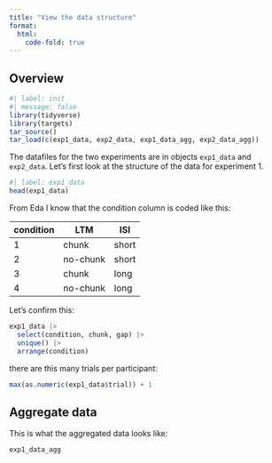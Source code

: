 ```yaml
---
title: "View the data structure"
format: 
  html: 
    code-fold: true
---
```


## Overview

```r
#| label: init
#| message: false
library(tidyverse)
library(targets)
tar_source()
tar_load(c(exp1_data, exp2_data, exp1_data_agg, exp2_data_agg))
```

The datafiles for the two experiments are in objects `exp1_data` and `exp2_data`. Let's first look at the structure of the data for experiment 1.

```r
#| label: exp1_data
head(exp1_data)
```

From Eda I know that the condition column is coded like this:

| condition | LTM      | ISI   |
|-----------|----------|-------|
| 1         | chunk    | short |
| 2         | no-chunk | short |
| 3         | chunk    | long  |
| 4         | no-chunk | long  |

Let's confirm this:

```r
exp1_data |>
  select(condition, chunk, gap) |>
  unique() |>
  arrange(condition)
```

there are this many trials per participant:

```r
max(as.numeric(exp1_data$trial)) + 1
```

## Aggregate data

This is what the aggregated data looks like:

```r
exp1_data_agg
```
